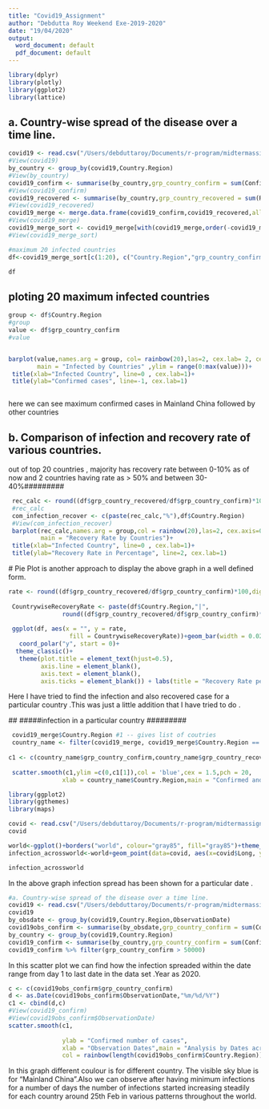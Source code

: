 ```yaml
---
title: "Covid19_Assignment"
author: "Debdutta Roy Weekend Exe-2019-2020"
date: "19/04/2020"
output:
  word_document: default
  pdf_document: default
---
```


```r


library(dplyr)
library(plotly)
library(ggplot2)
library(lattice)


```

## a.	Country-wise spread of the disease over a time line.

```r
covid19 <- read.csv("/Users/debduttaroy/Documents/r-program/midtermassignmentsstatisticswithrsemesterie/novel-corona-virus-2019-dataset/covid_19_data.csv") 
#View(covid19)
by_country <- group_by(covid19,Country.Region)
#View(by_country)
covid19_confirm <- summarise(by_country,grp_country_confirm = sum(Confirmed))
#View(covid19_confirm)
covid19_recovered <- summarise(by_country,grp_country_recovered = sum(Recovered))
#View(covid19_recovered)
covid19_merge <- merge.data.frame(covid19_confirm,covid19_recovered,all = TRUE)
#View(covid19_merge)
covid19_merge_sort <- covid19_merge[with(covid19_merge,order(-covid19_merge$grp_country_confirm)),]
#View(covid19_merge_sort)

#maximum 20 infected countries 
df<-covid19_merge_sort[c(1:20), c("Country.Region","grp_country_confirm", "grp_country_recovered")]

df

```

## ploting 20 maximum infected countries  


```r

group <- df$Country.Region
#group
value <- df$grp_country_confirm
#value


barplot(value,names.arg = group, col= rainbow(20),las=2, cex.lab= 2, cex.axis=.7, font= 1.5,col.axis="black",
        main = "Infected by Countries" ,ylim = range(0:max(value)))+
 title(xlab="Infected Country", line=0 , cex.lab=1)+
 title(ylab="Confirmed cases", line=-1, cex.lab=1)



```

here we can see maximum confirmed cases in Mainland China followed by other countries
 
## b.	Comparison of infection and recovery rate of various countries.

out of top 20 countries , majority has recovery rate between 0-10% as of now and 2 countries having rate as > 50% and between 30-40%#########
```r
 rec_calc <- round((df$grp_country_recovered/df$grp_country_confirm)*100,digits = 2)
 #rec_calc
 com_infection_recover <- c(paste(rec_calc,"%"),df$Country.Region)
 #View(com_infection_recover)
 barplot(rec_calc,names.arg = group,col = rainbow(20),las=2, cex.axis=0.7,cex.lab=0.7, col.axis="black",
         main = "Recovery Rate by Countries")+
 title(xlab="Infected Country", line=0 , cex.lab=1)+
 title(ylab="Recovery Rate in Percentage", line=2, cex.lab=1)
```
 
 # Pie Plot is another approach to display the above graph in a well defined form.
 
```r
rate <- round((df$grp_country_recovered/df$grp_country_confirm)*100,digits = 2)
 
 CountrywiseRecoveryRate <- paste(df$Country.Region,"|",
               round((df$grp_country_recovered/df$grp_country_confirm)*100,digits = 2),"%")
 
 ggplot(df, aes(x = "", y = rate,
                 fill = CountrywiseRecoveryRate))+geom_bar(width = 0.02, stat = "identity", color = "white") +
   coord_polar("y", start = 0)+
  theme_classic()+
   theme(plot.title = element_text(hjust=0.5),
         axis.line = element_blank(),
         axis.text = element_blank(),
         axis.ticks = element_blank()) + labs(title = "Recovery Rate per Country")
```
 
 Here I have tried to find the infection and also recovered case for a particular country .This was just a little addition that I have tried to do . 
 
  ## #####infection in a particular country #########
```r
 covid19_merge$Country.Region #1 -- gives list of coutries
 country_name <- filter(covid19_merge, covid19_merge$Country.Region == readline(prompt = "Enter Country : ")) ## enter country name in the console from the above list Ex : India .. press enter
 
c1 <- c(country_name$grp_country_confirm,country_name$grp_country_recovered)
 
 scatter.smooth(c1,ylim =c(0,c1[1]),col = 'blue',cex = 1.5,pch = 20,
               xlab = country_name$Country.Region,main = "Confirmed and Recovery resp. per Country ",xlim = c(1,2)) + text(c1, labels=c1[1:2] , pos = 1,font = 1,cex = 0.7)
```
```r
library(ggplot2)
library(ggthemes)
library(maps)

covid <- read.csv("/Users/debduttaroy/Documents/r-program/midtermassignmentsstatisticswithrsemesterie/novel-corona-virus-2019-dataset/time_series_covid_19_confirmed.csv")
covid

```
```r

world<-ggplot()+borders("world", colour="gray85", fill="gray85")+theme_map()
infection_acrossworld<-world+geom_point(data=covid, aes(x=covid$Long, y=covid$Lat, size=covid$X3.5.20), colour="darkorchid4", alpha=0.8)

infection_acrossworld
```

In the above graph infection spread has been shown for a particular date . 

```r
#a.	Country-wise spread of the disease over a time line. 
covid19 <- read.csv("/Users/debduttaroy/Documents/r-program/midtermassignmentsstatisticswithrsemesterie/novel-corona-virus-2019-dataset/covid_19_data.csv")
covid19
by_obsdate <- group_by(covid19,Country.Region,ObservationDate)
covid19obs_confirm <- summarise(by_obsdate,grp_country_confirm = sum(Confirmed))
by_country <- group_by(covid19,Country.Region)
covid19_confirm <- summarise(by_country,grp_country_confirm = sum(Confirmed))
covid19_confirm %>% filter(grp_country_confirm > 50000)

```
 In this scatter plot we can find how the infection spreaded within the date range from day 1 to last date in the data set .Year as 2020.
 
```r

c <- c(covid19obs_confirm$grp_country_confirm)
d <- as.Date(covid19obs_confirm$ObservationDate,"%m/%d/%Y")
c1 <- cbind(d,c)
#View(covid19_confirm)
#View(covid19obs_confirm$ObservationDate)
scatter.smooth(c1,
               
               ylab = "Confirmed number of cases",
               xlab = "Observation Dates",main = "Analysis by Dates across Countries..Year = 2020",
               col = rainbow(length(covid19obs_confirm$Country.Region)),las = 2,cex.axis = .7,pch = 20, xaxt = "n")+axis(1, d, format(d, "%b %d"), cex.axis = .7,las = 2)


```
In this graph different coulour is for different country. The visible sky blue is for "Mainland China".Also we can observe after having minimum infections for a number of days the number of infections started increasing steadily for each country around 25th Feb in various patterns throughout the world. 
